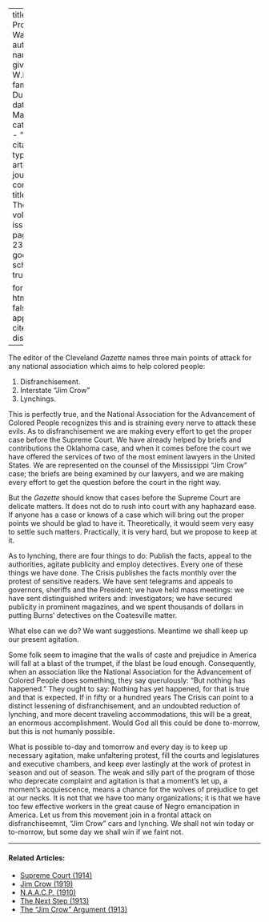 
---
title: 'The Proper Way'
author:
  - name:
      given: W.E.B.
      family: Du Bois
date: Mar. 1913
categories: 
  - ""
citation: 
  type: article-journal
  container-title: The Crisis
  volume: 5
  issue: 5
  page: 238-239
google-scholar: true

format:
  html:
    toc: false
    appendix-cite-as: display
---


The editor of the Cleveland *Gazette* names three main points of attack for any national association which aims to help colored people:

1. Disfranchisement.
2. Interstate "Jim Crow"
3. Lynchings.



This is perfectly true, and the National Association for the Advancement of Colored People recognizes this and is straining every nerve to attack these evils. As to disfranchisement we are making every effort to get the proper case before the Supreme Court. We have already helped by briefs and contributions the Oklahoma case, and when it comes before the court we have offered the services of two of the most eminent lawyers in the United States. We are represented on the counsel of the Mississippi "Jim Crow" case; the briefs are being examined by our lawyers, and we are making every effort to get the question before the court in the right way.

But the *Gazette* should know that cases before the Supreme Court are delicate matters. It does not do to rush into court with any haphazard ease. If anyone has a case or knows of a case which will bring out the proper points we should be glad to have it. Theoretically, it would seem very easy to settle such matters. Practically, it is very hard, but we propose to keep at it.



As to lynching, there are four things to do: Publish the facts, appeal to the authorities, agitate publicity and employ detectives. Every one of these things we have done. <span class = "small-caps">The Crisis</span> publishes the facts monthly over the protest of sensitive readers. We have sent telegrams and appeals to governors, sheriffs and the President; we have held mass meetings: we have sent distinguished writers and: investigators; we have secured publicity in prominent magazines, and we spent thousands of dollars in putting Burns' detectives on the Coatesville matter.

What else can we do? We want suggestions. Meantime we shall keep up our present agitation.

Some folk seem to imagine that the walls of caste and prejudice in America will fall at a blast of the trumpet, if the blast be loud enough. Consequently, when an association like the National Association for the Advancement of Colored People does something, they say querulously: "But nothing has happened." They ought to say: Nothing has yet happened, for that is true and that is expected. If in fifty or a hundred years <span class = "small-caps">The Crisis</span> can point to a distinct lessening of disfranchisement, and an undoubted reduction of lynching, and more decent traveling accommodations, this will be a great, an enormous accomplishment. Would God all this could be done to-morrow, but this is not humanly possible.

What is possible to-day and tomorrow and every day is to keep up necessary agitation, make unfaltering protest, fill the courts and legislatures and executive chambers, and keep ever lastingly at the work of protest in season and out of season. The weak and silly part of the program of those who deprecate complaint and agitation is that a moment's let up, a moment's acquiescence, means a chance for the wolves of prejudice to get at our necks. It is not that we have too many organizations; it is that we have too few effective workers in the great cause of Negro emancipation in America. Let us from this movement join in a frontal attack on disfranchiseemnt, "Jim Crow" cars and lynching. We shall not win today or to-morrow, but some day we shall win if we faint not.

<!-- Similar articles start here -->

<hr>
#### Related Articles:

* [Supreme Court (1914)](/Volumes/09/02/supreme_court.html)
* [Jim Crow (1919)](/Volumes/17/03/jim_crow.html)
* [N.A.A.C.P. (1910)](/Volumes/01/02/NAACP.html)
* [The Next Step (1913)](/Volumes/06/02/next_step.html)
* [The "Jim Crow" Argument (1913)](/Volumes/05/06/jim_crow_argument.html)

<!-- Similar articles end here -->